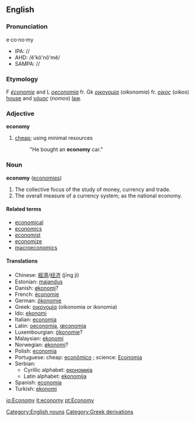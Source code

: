 {{Wikipedia}}
==English==

===Pronunciation===
e·co·no·my
*IPA: //
*AHD: /ĕ'kô'nô'mĕ/
*SAMPA: //

===Etymology===
F ''[[économie]]'' and L ''[[oeconomia]]'' fr. Gk ''[[οικονομία]]'' (''oikonomia'') fr. ''[[οίκος]]'' (''oikos'') [[house]] and ''[[νόμος]]'' (''nomos'') [[law]]. 

===Adjective===
'''economy'''
#[[cheap]]; using minimal resources
#:"He bought an '''economy''' car."

===Noun===
'''economy'''  ([[economies]])
#The collective focus of the study of money, currency and trade.
#The overall measure of a currency system; as the national economy.

====Related terms====
*[[economical]]
*[[economics]]
*[[economist]]
*[[economize]]
*[[macroeconomics]]

====Translations====
*Chinese: [[經濟]]/[[经济]] (jīng jì)
*Estonian: [[majandus]]
*Danish: [[økonomi]]?
*French: [[économie]] {{f}}
*German: [[ökonomie]] {{f}}
*Greek: [[οικονομία]] (oikonomia or ikonomia) {{f}}
*Ido: [[ekonomi]]
*Italian: [[economia]] {{f}}
*Latin: [[oeconomia]], [[œconomia]] {{f}}
*Luxembourgian: [[ökonomie]]?
*Malaysian: [[ekonomi]]
*Norwegian: [[økonomi]]? {{f}}
*Polish: [[economia]] {{f}}
*Portuguese: cheap: [[econômico]] {{m}}; science: [[Economia]] {{f}}
*Serbian:
**Cyrillic alphabet: [[економија]] {{f}}
**Latin alphabet: [[ekonomija]] {{f}}
*Spanish: [[economía]] {{f}}<!--*Swedish: [[ökonomi]]-->
*Turkish: [[ekonomi]]

[[Category:English nouns]][[Category:Greek derivations]]

[[io:Economy]]
[[it:economy]]
[[pt:Economy]]
